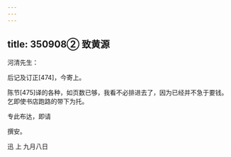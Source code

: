 ```yaml
---
---
---
```

title: 350908② 致黄源
---




河清先生：

后记及订正[474]，今寄上。

陈节[475]译的各种，如页数已够，我看不必排进去了，因为已经并不急于要钱。乞即使书店跑路的带下为托。

专此布达，即请

撰安。

迅 上 九月八日